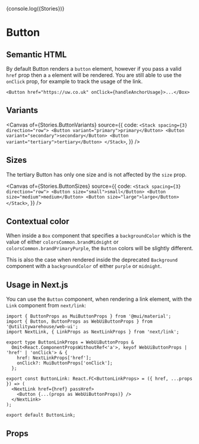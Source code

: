 
{console.log({Stories})}

<Meta of={Stories} />

# Button

<Description />

## Semantic HTML

By default Button renders a `button` element, however if you pass a valid `href` prop then a `a` element will be rendered.
You are still able to use the `onClick` prop, for example to track the usage of the link.

```tsx
<Button href="https://uw.co.uk" onClick={handleAnchorUsage}>...</Box>
```

## Variants

<Canvas
  of={Stories.ButtonVariants}
  source={{
    code: `
<Stack spacing={3} direction="row">
  <Button variant="primary">primary</Button>
  <Button variant="secondary">secondary</Button>
  <Button variant="tertiary">tertiary</Button>
</Stack>
    `,
  }}
/>

## Sizes

The tertiary Button has only one size and is not affected by the `size` prop.

<Canvas
  of={Stories.ButtonSizes}
  source={{
    code: `
<Stack spacing={3} direction="row">
  <Button size="small">small</Button>
  <Button size="medium">medium</Button>
  <Button size="large">large</Button>
</Stack>
    `,
  }}
/>

## Contextual color

When inside a `Box` component that specifies a `backgroundColor` which is the
value of either `colorsCommon.brandMidnight` or
`colorsCommon.brandPrimaryPurple`, the `Button` colors will be slightly different.

This is also the case when rendered inside the deprecated `Background`
component with a `backgroundColor` of either `purple` or `midnight`.

## Usage in Next.js

You can use the `Button` component, when rendering a link element, with the `Link` component from `next/link`:

```tsx
import { ButtonProps as MuiButtonProps } from '@mui/material';
import { Button, ButtonProps as WebUiButtonProps } from '@utilitywarehouse/web-ui';
import NextLink, { LinkProps as NextLinkProps } from 'next/link';

export type ButtonLinkProps = WebUiButtonProps &
  Omit<React.ComponentPropsWithoutRef<'a'>, keyof WebUiButtonProps | 'href' | 'onClick'> & {
    href: NextLinkProps['href'];
    onClick?: MuiButtonProps['onClick'];
  };

export const ButtonLink: React.FC<ButtonLinkProps> = ({ href, ...props }) => (
  <NextLink href={href} passHref>
    <Button {...(props as WebUiButtonProps)} />
  </NextLink>
);

export default ButtonLink;
```

## Props

<ArgTypes of={Stories} />
